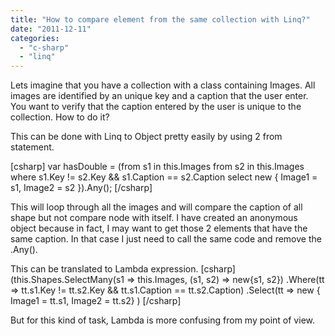 ```yaml
---
title: "How to compare element from the same collection with Linq?"
date: "2011-12-11"
categories: 
  - "c-sharp"
  - "linq"
---
```


Lets imagine that you have a collection with a class containing Images. All images are identified by an unique key and a caption that the user enter. You want to verify that the caption entered by the user is unique to the collection. How to do it?

This can be done with Linq to Object pretty easily by using 2 from statement.

\[csharp\] var hasDouble = (from s1 in this.Images from s2 in this.Images where s1.Key != s2.Key && s1.Caption == s2.Caption select new { Image1 = s1, Image2 = s2 }).Any(); \[/csharp\]

This will loop through all the images and will compare the caption of all shape but not compare node with itself. I have created an anonymous object because in fact, I may want to get those 2 elements that have the same caption. In that case I just need to call the same code and remove the .Any().

This can be translated to Lambda expression. \[csharp\] (this.Shapes.SelectMany(s1 => this.Images, (s1, s2) => new{s1, s2}) .Where(tt => tt.s1.Key != tt.s2.Key && tt.s1.Caption == tt.s2.Caption) .Select(tt => new { Image1 = tt.s1, Image2 = tt.s2} ) \[/csharp\]

But for this kind of task, Lambda is more confusing from my point of view.
